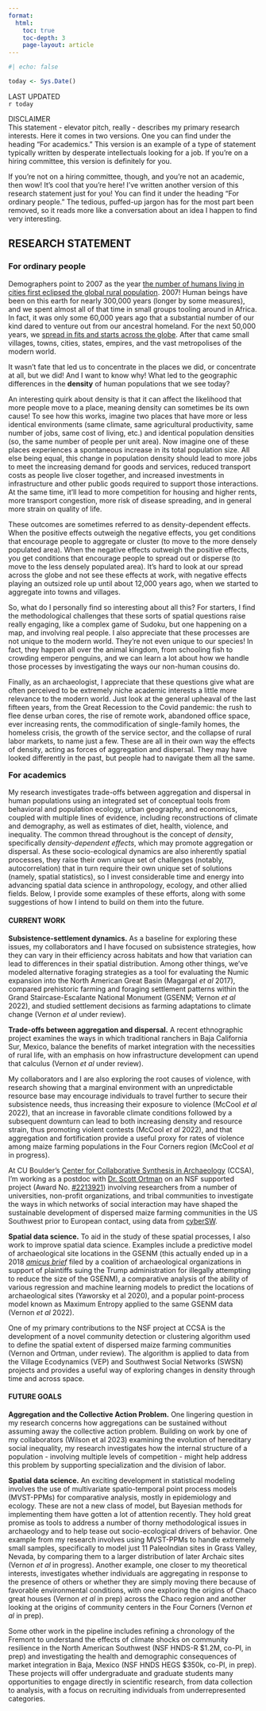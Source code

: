 ```yaml
---
format:
  html:
    toc: true
    toc-depth: 3
    page-layout: article
---
```


```r
#| echo: false

today <- Sys.Date()

```

:::{.small .text-muted}
LAST UPDATED  
`r today`

DISCLAIMER  
This statement - elevator pitch, really - describes my primary research interests. Here it comes in two versions. One you can find under the heading "For academics." This version is an example of a type of statement typically written by desperate intellectuals looking for a job. If you're on a hiring committee, this version is definitely for you.  

If you're not on a hiring committee, though, and you're not an academic, then wow! It's cool that you're here! I've written another version of this research statement just for you! You can find it under the heading "For ordinary people." The tedious, puffed-up jargon has for the most part been removed, so it reads more like a conversation about an idea I happen to find very interesting.  
:::

## RESEARCH STATEMENT

### [For ordinary people]{.kobe}  

Demographers point to 2007 as the year [the number of humans living in cities first eclipsed the global rural population](https://ourworldindata.org/grapher/urban-and-rural-population?time=1960..latest). 2007! Human beings have been on this earth for nearly 300,000 years (longer by some measures), and we spent almost all of that time in small groups tooling around in Africa. In fact, it was only some 60,000 years ago that a substantial number of our kind dared to venture out from our ancestral homeland. For the next 50,000 years, we [spread in fits and starts across the globe](https://www.pnas.org/doi/full/10.1073/pnas.1209494109). After that came small villages, towns, cities, states, empires, and the vast metropolises of the modern world. 

It wasn't fate that led us to concentrate in the places we did, or concentrate at all, but we did! And I want to know why! What led to the geographic differences in the **density** of human populations that we see today?

An interesting quirk about density is that it can affect the likelihood that more people move to a place, meaning density can sometimes be its own cause! To see how this works, imagine two places that have more or less identical environments (same climate, same agricultural productivity, same number of jobs, same cost of living, etc.) and identical population densities (so, the same number of people per unit area). Now imagine one of these places experiences a spontaneous increase in its total population size. All else being equal, this change in population density should lead to more jobs to meet the increasing demand for goods and services, reduced transport costs as people live closer together, and increased investments in infrastructure and other public goods required to support those interactions. At the same time, it'll lead to more competition for housing and higher rents, more transport congestion, more risk of disease spreading, and in general more strain on quality of life.  

These outcomes are sometimes referred to as density-dependent effects. When the positive effects outweigh the negative effects, you get conditions that encourage people to aggregate or cluster (to move to the more densely populated area). When the negative effects outweigh the positive effects, you get conditions that encourage people to spread out or disperse (to move to the less densely populated area). It's hard to look at our spread across the globe and not see these effects at work, with negative effects playing an outsized role up until about 12,000 years ago, when we started to aggregate into towns and villages. 

So, what do I personally find so interesting about all this? For starters, I find the methodological challenges that these sorts of spatial questions raise really engaging, like a complex game of Sudoku, but one happening on a map, and involving real people. I also appreciate that these processes are not unique to the modern world. They're not even unique to our species! In fact, they happen all over the animal kingdom, from schooling fish to crowding emperor penguins, and we can learn a lot about how we handle those processes by investigating the ways our non-human cousins do. 

Finally, as an archaeologist, I appreciate that these questions give what are often perceived to be extremely niche academic interests a little more relevance to the modern world. Just look at the general upheaval of the last fifteen years, from the Great Recession to the Covid pandemic: the rush to flee dense urban cores, the rise of remote work, abandoned office space, ever increasing rents, the commodification of single-family homes, the homeless crisis, the growth of the service sector, and the collapse of rural labor markets, to name just a few. These are all in their own way the effects of density, acting as forces of aggregation and dispersal. They may have looked differently in the past, but people had to navigate them all the same.  

### [For academics]{.kobe} {style="margin-top: 1em;"}  

My research investigates trade-offs between aggregation and dispersal in human populations using an integrated set of conceptual tools from behavioral and population ecology, urban geography, and economics, coupled with multiple lines of evidence, including reconstructions of climate and demography, as well as estimates of diet, health, violence, and inequality. The common thread throughout is the concept of *density*, specifically *density-dependent effects*, which may promote aggregation or dispersal. As these socio-ecological dynamics are also inherently spatial processes, they raise their own unique set of challenges (notably, autocorrelation) that in turn require their own unique set of solutions (namely, spatial statistics), so I invest considerable time and energy into advancing spatial data science in anthropology, ecology, and other allied fields. Below, I provide some examples of these efforts, along with some suggestions of how I intend to build on them into the future.  

#### CURRENT WORK

**Subsistence-settlement dynamics.** As a baseline for exploring these issues, my collaborators and I have focused on subsistence strategies, how they can vary in their efficiency across habitats and how that variation can lead to differences in their spatial distribution. Among other things, we've modeled alternative foraging strategies as a tool for evaluating the Numic expansion into the North American Great Basin (Magargal *et al* 2017), compared prehistoric farming and foraging settlement patterns within the Grand Staircase-Escalante National Monument (GSENM; Vernon *et al* 2022), and studied settlement decisions as farming adaptations to climate change (Vernon *et al* under review).  

**Trade-offs between aggregation and dispersal.** A recent ethnographic project examines the ways in which traditional ranchers in Baja California Sur, Mexico, balance the benefits of market integration with the necessities of rural life, with an emphasis on how infrastructure development can upend that calculus (Vernon *et al* under review).  

My collaborators and I are also exploring the root causes of violence, with research showing that a marginal environment with an unpredictable resource base may encourage individuals to travel further to secure their subsistence needs, thus increasing their exposure to violence (McCool *et al* 2022), that an increase in favorable climate conditions followed by a subsequent downturn can lead to both increasing density and resource strain, thus promoting violent contests (McCool *et al* 2022), and that aggregation and fortification provide a useful proxy for rates of violence among maize farming populations in the Four Corners region (McCool *et al* in progress).  

At CU Boulder's [Center for Collaborative Synthesis in Archaeology](https://ibsweb.colorado.edu/archaeology/) (CCSA), I'm working as a postdoc with [Dr. Scott Ortman](https://ibsweb.colorado.edu/archaeology/people/scott-ortman/) on an NSF supported project (Award No. [#2213921](https://www.nsf.gov/awardsearch/showAward?AWD_ID=2213921)) involving researchers from a number of universities, non-profit organizations, and tribal communities to investigate the ways in which networks of social interaction may have shaped the sustainable development of dispersed maize farming communities in the US Southwest prior to European contact, using data from [cyberSW](https://cybersw.org/).

**Spatial data science.** To aid in the study of these spatial processes, I also work to improve spatial data science. Examples include a predictive model of archaeological site locations in the GSENM (this actually ended up in a 2018 [*amicus brief*](http://s3.amazonaws.com/rdcms-aaa/files/production/public/BearsEarsAmicus.pdf) filed by a coalition of archaeological organizations in support of plaintiffs suing the Trump administration for illegally attempting to reduce the size of the GSENM), a comparative analysis of the ability of various regression and machine learning models to predict the locations of archaeological sites (Yaworsky et al 2020), and a popular point-process model known as Maximum Entropy applied to the same GSENM data (Vernon *et al* 2022).  

One of my primary contributions to the NSF project at CCSA is the development of a novel community detection or clustering algorithm used to define the spatial extent of dispersed maize farming communities (Vernon and Ortman, under review). The algorithm is applied to data from the Village Ecodynamics (VEP) and Southwest Social Networks (SWSN) projects and provides a useful way of exploring changes in density through time and across space.  

#### FUTURE GOALS

**Aggregation and the Collective Action Problem.** One lingering question in my research concerns how aggregations can be sustained without assuming away the collective action problem. Building on work by one of my collaborators (Wilson et al 2023) examining the evolution of hereditary social inequality, my research investigates how the internal structure of a population - involving multiple levels of competition - might help address this problem by supporting specialization and the division of labor. 

**Spatial data science.** An exciting development in statistical modeling involves the use of multivariate spatio-temporal point process models (MVST-PPMs) for comparative analysis, mostly in epidemiology and ecology. These are not a new class of model, but Bayesian methods for implementing them have gotten a lot of attention recently. They hold great promise as tools to address a number of thorny methodological issues in archaeology and to help tease out socio-ecological drivers of behavior. One example from my research involves using MVST-PPMs to handle extremely small samples, specifically to model just 11 PaleoIndian sites in Grass Valley, Nevada, by comparing them to a larger distribution of later Archaic sites (Vernon *et al* in progress). Another example, one closer to my theoretical interests, investigates whether individuals are aggregating in response to the presence of others or whether they are simply moving there because of favorable environmental conditions, with one exploring the origins of Chaco great houses (Vernon *et al* in prep) across the Chaco region and another looking at the origins of community centers in the Four Corners (Vernon *et al* in prep).  

Some other work in the pipeline includes refining a chronology of the Fremont to understand the effects of climate shocks on community resilience in the North American Southwest (NSF HNDS-R \$1.2M, co-PI, in prep) and investigating the health and demographic consequences of market integration in Baja, Mexico (NSF HNDS HEGS \$350k, co-PI, in prep). These projects will offer undergraduate and graduate students many opportunities to engage directly in scientific research, from data collection to analysis, with a focus on recruiting individuals from underrepresented categories.    
